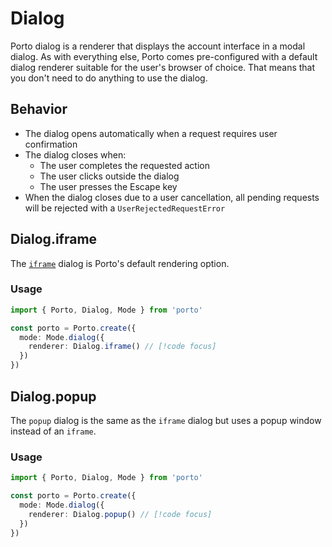 # Dialog

Porto dialog is a renderer that displays the account interface in a modal dialog.
As with everything else, Porto comes pre-configured with a default dialog renderer suitable for the user's browser of choice.
That means that you don't need to do anything to use the dialog.

## Behavior

- The dialog opens automatically when a request requires user confirmation
- The dialog closes when:
  - The user completes the requested action
  - The user clicks outside the dialog
  - The user presses the Escape key
- When the dialog closes due to a user cancellation, all pending requests will be rejected with a `UserRejectedRequestError`

## Dialog.iframe

The [`iframe`](https://developer.mozilla.org/en-US/docs/Web/HTML/Reference/Elements/iframe) dialog is Porto's default rendering option.

### Usage

```ts twoslash
import { Porto, Dialog, Mode } from 'porto'

const porto = Porto.create({
  mode: Mode.dialog({
    renderer: Dialog.iframe() // [!code focus]
  })
})
```

## Dialog.popup

The `popup` dialog is the same as the `iframe` dialog but uses a popup window instead of an `iframe`.

### Usage

```ts twoslash
import { Porto, Dialog, Mode } from 'porto'

const porto = Porto.create({
  mode: Mode.dialog({
    renderer: Dialog.popup() // [!code focus]
  })
})
```

